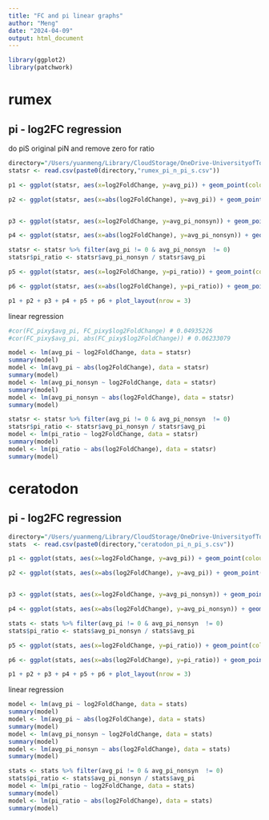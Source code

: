 ```yaml
---
title: "FC and pi linear graphs"
author: "Meng"
date: "2024-04-09"
output: html_document
---
```


```r
library(ggplot2)
library(patchwork)
```

# rumex
## pi - log2FC regression 
 do piS original piN and  remove zero for ratio
```r
directory="/Users/yuanmeng/Library/CloudStorage/OneDrive-UniversityofToronto/Manuscripts/rumex_haploid_sel/pixy/"
statsr <- read.csv(paste0(directory,"rumex_pi_n_pi_s.csv"))

p1 <- ggplot(statsr, aes(x=log2FoldChange, y=avg_pi)) + geom_point(colour="#1F78B4", alpha=0.2) + geom_smooth(color="black", method = lm) + theme_classic() + theme(text = element_text(size = 10))+ labs(x='log2FoldChange', y=expression(pi[s])) + ggtitle('a')

p2 <- ggplot(statsr, aes(x=abs(log2FoldChange), y=avg_pi)) + geom_point(colour="#1F78B4", alpha=0.2) + geom_smooth(color="black", method = lm) + theme_classic() + theme(text = element_text(size = 10))+ labs(x='abs(log2FoldChange)', y=expression(pi[s])) + ggtitle('d')


p3 <- ggplot(statsr, aes(x=log2FoldChange, y=avg_pi_nonsyn)) + geom_point(colour="#1F78B4", alpha=0.2) + geom_smooth(color="black", method = lm) + theme_classic() + theme(text = element_text(size = 10))+ labs(x='log2FoldChange', y=expression(pi[n])) + ggtitle('b')

p4 <- ggplot(statsr, aes(x=abs(log2FoldChange), y=avg_pi_nonsyn)) + geom_point(colour="#1F78B4", alpha=0.2) + geom_smooth(color="black", method = lm) + theme_classic() + theme(text = element_text(size = 10))+ labs(x='abs(log2FoldChange)', y=expression(pi[n])) + ggtitle('e')

statsr <- statsr %>% filter(avg_pi != 0 & avg_pi_nonsyn  != 0)
statsr$pi_ratio <- statsr$avg_pi_nonsyn / statsr$avg_pi

p5 <- ggplot(statsr, aes(x=log2FoldChange, y=pi_ratio)) + geom_point(colour="#1F78B4", alpha=0.2) + geom_smooth(color="black", method = lm) + theme_classic() + theme(text = element_text(size = 10))+ labs(x='log2FoldChange', y=expression(paste(pi[n], "/", pi[s], " ratio"))) + ggtitle('c')

p6 <- ggplot(statsr, aes(x=abs(log2FoldChange), y=pi_ratio)) + geom_point(colour="#1F78B4", alpha=0.2) + geom_smooth(color="black", method = lm) + theme_classic() + theme(text = element_text(size = 10))+ labs(x='abs(log2FoldChange)', y=expression(paste(pi[n], "/", pi[s], " ratio"))) + ggtitle('f')

p1 + p2 + p3 + p4 + p5 + p6 + plot_layout(nrow = 3)
```

linear regression
```r
#cor(FC_pixy$avg_pi, FC_pixy$log2FoldChange) # 0.04935226
#cor(FC_pixy$avg_pi, abs(FC_pixy$log2FoldChange)) # 0.06233079

model <- lm(avg_pi ~ log2FoldChange, data = statsr)
summary(model)
model <- lm(avg_pi ~ abs(log2FoldChange), data = statsr)
summary(model)
model <- lm(avg_pi_nonsyn ~ log2FoldChange, data = statsr)
summary(model)
model <- lm(avg_pi_nonsyn ~ abs(log2FoldChange), data = statsr)
summary(model)

statsr <- statsr %>% filter(avg_pi != 0 & avg_pi_nonsyn  != 0)
statsr$pi_ratio <- statsr$avg_pi_nonsyn / statsr$avg_pi
model <- lm(pi_ratio ~ log2FoldChange, data = statsr)
summary(model)
model <- lm(pi_ratio ~ abs(log2FoldChange), data = statsr)
summary(model)
```


# ceratodon
## pi - log2FC regression 
```r
directory="/Users/yuanmeng/Library/CloudStorage/OneDrive-UniversityofToronto/Manuscripts/ceratodon_haploid_sel/diversity/"
stats  <- read.csv(paste0(directory,"ceratodon_pi_n_pi_s.csv"))

p1 <- ggplot(stats, aes(x=log2FoldChange, y=avg_pi)) + geom_point(colour="#1F78B4", alpha=0.2) + geom_smooth(color="black", method = lm) + theme_classic() + theme(text = element_text(size = 10))+ labs(x='log2FoldChange', y=expression(pi[s])) + ggtitle('a')

p2 <- ggplot(stats, aes(x=abs(log2FoldChange), y=avg_pi)) + geom_point(colour="#1F78B4", alpha=0.2) + geom_smooth(color="black", method = lm) + theme_classic() + theme(text = element_text(size = 10))+ labs(x='abs(log2FoldChange)', y=expression(pi[s])) + ggtitle('d')


p3 <- ggplot(stats, aes(x=log2FoldChange, y=avg_pi_nonsyn)) + geom_point(colour="#1F78B4", alpha=0.2) + geom_smooth(color="black", method = lm) + theme_classic() + theme(text = element_text(size = 10))+ labs(x='log2FoldChange', y=expression(pi[n])) + ggtitle('b')

p4 <- ggplot(stats, aes(x=abs(log2FoldChange), y=avg_pi_nonsyn)) + geom_point(colour="#1F78B4", alpha=0.2) + geom_smooth(color="black", method = lm) + theme_classic() + theme(text = element_text(size = 10))+ labs(x='abs(log2FoldChange)', y=expression(pi[n])) + ggtitle('e')

stats <- stats %>% filter(avg_pi != 0 & avg_pi_nonsyn  != 0)
stats$pi_ratio <- stats$avg_pi_nonsyn / stats$avg_pi

p5 <- ggplot(stats, aes(x=log2FoldChange, y=pi_ratio)) + geom_point(colour="#1F78B4", alpha=0.2) + geom_smooth(color="black", method = lm) + theme_classic() + theme(text = element_text(size = 10))+ labs(x='log2FoldChange', y=expression(paste(pi[n], "/", pi[s], " ratio"))) + ggtitle('c')

p6 <- ggplot(stats, aes(x=abs(log2FoldChange), y=pi_ratio)) + geom_point(colour="#1F78B4", alpha=0.2) + geom_smooth(color="black", method = lm) + theme_classic() + theme(text = element_text(size = 10))+ labs(x='abs(log2FoldChange)', y=expression(paste(pi[n], "/", pi[s], " ratio"))) + ggtitle('f')

p1 + p2 + p3 + p4 + p5 + p6 + plot_layout(nrow = 3)
```

linear regression
```r
model <- lm(avg_pi ~ log2FoldChange, data = stats)
summary(model)
model <- lm(avg_pi ~ abs(log2FoldChange), data = stats)
summary(model)
model <- lm(avg_pi_nonsyn ~ log2FoldChange, data = stats)
summary(model)
model <- lm(avg_pi_nonsyn ~ abs(log2FoldChange), data = stats)
summary(model)

stats <- stats %>% filter(avg_pi != 0 & avg_pi_nonsyn  != 0)
stats$pi_ratio <- stats$avg_pi_nonsyn / stats$avg_pi
model <- lm(pi_ratio ~ log2FoldChange, data = stats)
summary(model)
model <- lm(pi_ratio ~ abs(log2FoldChange), data = stats)
summary(model)
```
